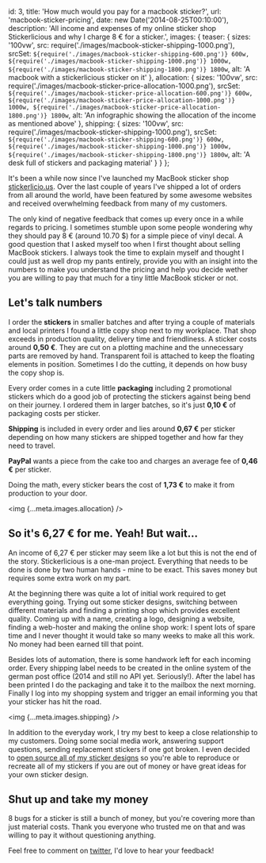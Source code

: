   id: 3,
  title: 'How much would you pay for a macbook sticker?',
  url: 'macbook-sticker-pricing',
  date: new Date('2014-08-25T00:10:00'),
  description:
    'All income and expenses of my online sticker shop Stickerlicious and why I charge 8 € for a sticker.',
  images: {
    teaser: {
      sizes: '100vw',
      src: require('./images/macbook-sticker-shipping-1000.png'),
      srcSet: `${require('./images/macbook-sticker-shipping-600.png')} 600w, ${require('./images/macbook-sticker-shipping-1000.png')} 1000w, ${require('./images/macbook-sticker-shipping-1800.png')} 1800w`,
      alt: 'A macbook with a stickerlicious sticker on it'
    },
    allocation: {
      sizes: '100vw',
      src: require('./images/macbook-sticker-price-allocation-1000.png'),
      srcSet: `${require('./images/macbook-sticker-price-allocation-600.png')} 600w, ${require('./images/macbook-sticker-price-allocation-1000.png')} 1000w, ${require('./images/macbook-sticker-price-allocation-1800.png')} 1800w`,
      alt:
        'An infographic showing the allocation of the income as mentioned above'
    },
    shipping: {
      sizes: '100vw',
      src: require('./images/macbook-sticker-shipping-1000.png'),
      srcSet: `${require('./images/macbook-sticker-shipping-600.png')} 600w, ${require('./images/macbook-sticker-shipping-1000.png')} 1000w, ${require('./images/macbook-sticker-shipping-1800.png')} 1800w`,
      alt: 'A desk full of stickers and packaging material'
    }
  }
};

It's been a while now since I've launched my MacBook sticker shop [stickerlicio.us](http://stickerlicio.us). Over the last couple of years I've shipped a lot of orders from all around the world, have been featured by some awesome websites and received overwhelming feedback from many of my customers.

<!-- prettier-ignore -->
The only kind of negative feedback that comes up every once in a while regards to pricing. I sometimes stumble upon some people wondering why they should pay 8 € (around 10.70 $) for a simple piece of vinyl decal. A good question that I asked myself too when I first thought about selling MacBook stickers. I always took the time to explain myself and thought I could just as well drop my pants entirely, provide you with an insight into the numbers to make you understand the pricing and help you decide wether you are willing to pay that much for a tiny little MacBook sticker or not.

## Let's talk numbers

I order the **stickers** in smaller batches and after trying a couple of materials and local printers I found a little copy shop next to my workplace. That shop exceeds in production quality, delivery time and friendliness. A sticker costs around **0,50 €**. They are cut on a plotting machine and the unnecessary parts are removed by hand. Transparent foil is attached to keep the floating elements in position. Sometimes I do the cutting, it depends on how busy the copy shop is.

Every order comes in a cute little **packaging** including 2 promotional stickers which do a good job of protecting the stickers against being bend on their journey. I ordered them in larger batches, so it's just **0,10 €** of packaging costs per sticker.

**Shipping** is included in every order and lies around **0,67 €** per sticker depending on how many stickers are shipped together and how far they need to travel.

**PayPal** wants a piece from the cake too and charges an average fee of **0,46 €** per sticker.

Doing the math, every sticker bears the cost of **1,73 €** to make it from production to your door.

<img {...meta.images.allocation} />

## So it's 6,27 € for me. Yeah! But wait...

An income of 6,27 € per sticker may seem like a lot but this is not the end of the story. Stickerlicious is a one-man project. Everything that needs to be done is done by two human hands - mine to be exact. This saves money but requires some extra work on my part.

At the beginning there was quite a lot of initial work required to get everything going. Trying out some sticker designs, switching between different materials and finding a printing shop which provides excellent quality. Coming up with a name, creating a logo, designing a website, finding a web-hoster and making the online shop work: I spent lots of spare time and I never thought it would take so many weeks to make all this work. No money had been earned till that point.

Besides lots of automation, there is some handwork left for each incoming order. Every shipping label needs to be created in the online system of the german post office (2014 and still no API yet. Seriously!). After the label has been printed I do the packaging and take it to the mailbox the next morning. Finally I log into my shopping system and trigger an email informing you that your sticker has hit the road.

<img {...meta.images.shipping} />

In addition to the everyday work, I try my best to keep a close relationship to my customers. Doing some social media work, answering support questions, sending replacement stickers if one got broken. I even decided to [open source all of my sticker designs](https://github.com/krachtstefan/stickerlicious-templates) so you're able to reproduce or recreate all of my stickers if you are out of money or have great ideas for your own sticker design.

## Shut up and take my money

8 bugs for a sticker is still a bunch of money, but you're covering more than just material costs. Thank you everyone who trusted me on that and was willing to pay it without questioning anything.

Feel free to comment on [twitter](https://twitter.com/stefan_kracht), I'd love to hear your feedback!
